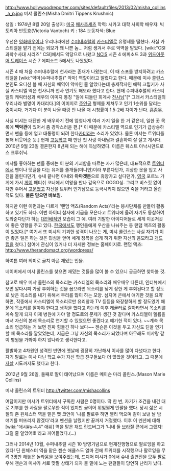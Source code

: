 http://www.hollywoodreporter.com/sites/default/files/2013/02/misha_collins_a_p.jpg
미샤 콜린스(Misha Dmitri Tippens Krushnic)

생일 : 1974년 8월 20일
출생지: [[미국]] [[매사추세츠]]
학력: 시카고 대학 사회학
배우자: 빅토리아 반토흐(Victoria Vantoch)
키 : 184
눈동자색: Blue

우선은 [[영화]][[배우]]이나 우리나라에선 [[수퍼내추럴]]의 [[카스티엘]]로 유명세를 떨쳤다. 사실 카스티엘을 맡기 전에는 외모가 꽤 나쁜 놈... 처럼 생겨서 주로 악역을 맡았다. [wiki:"CSI 과학수사대 시리즈" CSI]에서도 악당으로 나왔고 [[NCIS]] 시즌 4 에피소드 3과 [[위드아웃 어 트레이스]] 시즌 7 에피소드 5에서도 나왔었다.

시즌 4 때 처음 수퍼내추럴에 천사라는 존재가 나왔는데, 이 때 스포를 방지하려고 카스티엘을 [wiki:"악마(수퍼내추럴)" 악마] 역할이라고 알렸다고 한다. 때문에 미샤 콜린스 본인도 오디션 볼 때 자신의 배역이 악마인 줄 알았다는데 총제작자인 에릭 크립키가 사실 카스티엘 역은 천사니까 천사 연기도 해보라 했다고 한다. 현재 수퍼내추럴의 카스티엘의 캐릭터성과 배우의 이미지 통칭 "일에 찌들린 회계사 [[천사]]님"[* 그래서 카스티엘의 우리나라 별명이 카대리다.]의 이미지로 [[주인공]] 형제를 제쳐두고 인기 1순위를 달리는 중이시다. 거기다 이 분이 나올 때랑 안 나올 때 시청률이 1.5-2배 차이가 난다. [[흠좀무]].

사실 미샤는 대단한 게 배우하기 전에 엄청나게 여러 가지 일을 한 거 같은데, 일한 곳 목록에 '''백악관'''이 있어서 좀 경악스러운 편.[* 이 때문에 카스티엘 역으로 인기가 급상승하면서 팬을 등에 업고 대통령이 되려 한다[[카더라]]는 소리가 있었다. 물론 미샤는 트위터를 통해 비웃어준 듯.] 현재 [[고등학교]] 때 만난 첫 사랑 아내님과 결혼하여 잘 살고 계시다. 2010년 9월 23일 결혼한지 8년째 되는 해에 득남하였다. 이름은 웨스트 아낙시만드로스 크루쉬닉. 

미샤를 좋아하는 팬들 중에는 이 분의 기괴함을 따르는 자가 많은데, 대표적으로 [[트위터]]에서 팬이나 댓글을 다는 유저를 졸개들(미니언)이라 부른다던가, 괴상한 옷을 입고 사진을 올린다던가, 슈내 끝나면 아내와 '''아마겟돈'''으로 휴양가고 싶다던가, [[영국]] 포르노 가게에 가서 [[게이]] 페티쉬 코너에서 여왕을 만나 감옥으로 GOGO싱. 그리고 비스킷 없이 차만 주어서 [[고문]]했고 자신을 트위터 인기남으로 등극시키지 않으면 죽을 거라고 올린 적도 있다. '''물론 믿으면 바보임.'''

하지만 이런 이면과는 다르게 '랜덤 액츠(Random Acts)'라는 봉사단체를 만들어 활동하고 있기도 하다. 이번 아이티 참사에 기금을 모은다고 트위터에 올려 자기도 동참하여 도와준다던가 하는 [[대인배]]적인 모습이 그 예. 여러 기발한 아이디어들로 세계 이곳저곳에 좋은 영향을 주고 있다. [[한국]]에서도 행인들에게 우산을 나눠주는 등 랜덤 액츠의 활동이 있었다.[* 여기서 또 미샤의 기괴한 성격이 나오는 게, 미샤 콜린스는 사실 자기가 이런 좋은 일은 하는 것은 민심을 얻어 세계 정복을 쉽게 하기 위한 자신의 음모라고 [[개드립]]을 쳤다.]
참여에 관심이 있거나 더 자세한 정보는 홈페이지로.
랜덤 액츠: http://www.therandomact.org/wordpress/


하여튼 여러 의미로 골치 아픈 재밌는 인물.

네이버에서 미샤 콜린스를 찾으면 재밌는 것들을 많이 볼 수 있으니 궁금하면 찾아볼 것.

참고로 배우 미샤 콜린스의 목소리는 카스티엘의 목소리와 매우매우 다른데, 인터뷰에서 보면 알다시피 가장 후회하는 것을 꼽으라면 목소리를 낮게 정한 게 후회된다고 할 정도로 낮은 목소리를 내기 위해서 무리를 많이 하는 모양. 심지어 콘에서 얘기한 것을 요약하면, 작중에서 카스티엘이 목소리로만 유리창과 TV 등등을 와장창하게 할 정도였기 때문에 목소리를 깔아야 한다고 생각을 했다고 하는데 이후 레귤러로 갈아타면서 목소리를 계속 깔게 되자 이제 병원에 가야 할 정도로의 문제가 생긴 것 같다며 카스티엘이 헬륨을 마셔 자신의 본래 목소리로 연기할 수 있었으면 좋겠다고 얘기한 적이 있다. ~~계속 목소리 언급하는 거 보면 진짜 힘들긴 하나 보다~~ 젠슨은 이것을 두고 자신도 딘을 연기할 때 목소리를 깔았었는데, 지금은 그냥 자신의 목소리가 되었다며 아무래도 미샤랑 같이 병원을 가봐야 하지 않나라고 생각한다고.

활발하고 4차원인 성격인 반면에 옛날에 굉장히 가난해서 이사를 많이 다녔다고 한다. 자기 말로는 이사 다닌 학교 수가 자신 학급 친구들보다 더 많았을 것이라고. 그 때문에 [[자살]] 시도까지도 했다고 한다.

2012년 9월 26일, 둘째로 딸이 태어났으며 이름은 메이슨 마리 콜린스.(Mason Marie Collins)

미샤 콜린스의 트위터 http://twitter.com/mishacollins 

여담이지만 미샤가 트위터에서 구독한 사람은 0명이다. 딱 한 번, 자기가 조건을 내건 대로 기부를 한 사람을 팔로우한 적이 있지만 곧이어 위엄쩔게 언팔을 했다. 당시 젊은 시절의 존 윈체스터 역을 맡은 맷 코언이 '나를 팔로우 하면 젤리 먹으며 같이 보낸 날 밤 얘기를 퍼뜨리지 않겠다'라고 멘션을 날렸지만 끝까지 거절했다. 이후 이 멘션에 대해 [wiki:"애시#s-4.4" 애쉬] 역을 맡은 채드 린드버그가 '니네 둘 [[브라질]] 콘에서 그랬지! 그럴 줄 알았어!!!'라고 끼어들었다.(...)

그러나 2014년 10월, 수퍼내추럴 시즌 10 방영기념으로 현재진행형으로 팔로잉을 하고 있다!
딘 윈체스터 역을 맡은 젠슨 애클스도 얼마 전에 트위터를 시작했으나 팔로잉을 무려 3명만 해놓은 놀라움을 보여주었는데, 드디어 미샤가 0에서 슈내 출연진을 모두 팔로우해 젠슨과 미샤가 서로 맞팔 상태가 되자 물 밑에 노는 팬걸들이 당연히 난리가 났다. 
